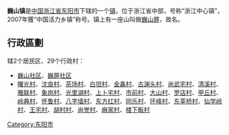 {{中国乡级行政区
| 行政区全称 = 巍山镇
| 景观照片文件名 =
| 景观照片描述 =
| 汉语拼音 =
| 通用拼音 =
| 注音符號 =
| 其它标音类型1 =
| 其它标音1 =
| 其它标音类型2 =
| 其它标音2 =
| 其它语言类型1 =
| 其它语言地名1 =
| 其它语言类型2 =
| 其它语言地名2 =
| 上级行政区 = [[浙江省|浙江省]][[东阳市|东阳市]]
| 行政区类别 = [[镇|镇]]
| 行政区划代码 =
| 地理坐标 =
| 总面积 =
| 户籍人口 =
| 户籍人口年份 =
| 常住人口 =
| 常住人口年份 =
| 人口密度 =
| 行政区划 =
| 官方网站 =
| 政府驻地 =
| 邮政编码 = 322109
| 毗邻行政区 =
| 位置图文件名 =
| 位置图描述 =
}}
'''巍山镇'''是[[中国|中国]][[浙江省|浙江省]][[东阳市|东阳市]]下辖的一个[[镇|镇]]，位于浙江省中部，号称“浙江中心镇”，2007年獲“中国活力乡镇”称号。镇上有一座山叫做[[巍山屏|巍山屏]]，故名。

==行政區劃==
辖2个居民区、29个行政村：
*[[巍山社区|巍山社区]]、[[巍屏社区|巍屏社区]]
*[[曙光村|曙光村]]、[[沈良村|沈良村]]、[[茶场村|茶场村]]、[[白坦村|白坦村]]、[[金鑫村|金鑫村]]、[[古渊头村|古渊头村]]、[[尚武宅村|尚武宅村]]、[[清溪村|清溪村]]、[[雅联村|雅联村]]、[[象岗村|象岗村]]、[[光里湖村|光里湖村]]、[[上卜宅村|上卜宅村]]、[[市前村|市前村]]、[[大山村|大山村]]、[[罗店村|罗店村]]、[[甲丘村|甲丘村]]、[[岭典村|岭典村]]、[[怀鲁村|怀鲁村]]、[[八字墙村|八字墙村]]、[[东方红村|东方红村]]、[[同乐村|同乐村]]、[[环峰村|环峰村]]、[[东莘桥村|东莘桥村]]、[[仙学岭村|仙学岭村]]、[[王宅村|王宅村]]、[[胡村村|胡村村]]、[[尚誉村|尚誉村]]、[[麻家村|麻家村]]、[[楼下畈村|楼下畈村]]

{{东阳市行政区划}}

[[Category:东阳市|Category:东阳市]]